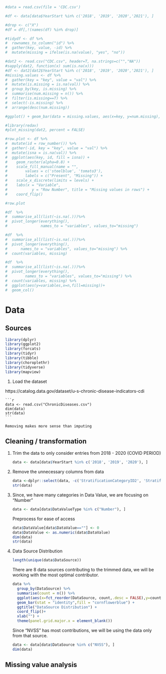 

```r

#data = read.csv(file = 'CDC.csv') 

#df <- data[data$YearStart %in% c('2018', '2019', '2020','2021'), ]

#drop <- c("X")
#df = df[,!(names(df) %in% drop)]

#tidydf <- df %>% 
#  rownames_to_column("id") %>% 
#  gather(key, value, -id) %>% 
#  mutate(missing = ifelse(is.na(value), "yes", "no"))

#dat2 <- read.csv("CDC.csv", header=T, na.strings=c("","NA"))
#sapply(dat2, function(x) sum(is.na(x)))
#df <- dat2[dat2$YearStart %in% c('2018', '2019', '2020','2021'), ]
#missing.values <- df %>%
#  gather(key = "key", value = "val") %>%
#  mutate(is.missing = is.na(val)) %>%
#  group_by(key, is.missing) %>%
#  summarise(num.missing = n()) %>%
#  filter(is.missing==T) %>%
#  select(-is.missing) %>%
#  arrange(desc(num.missing)) 
```
```r
#ggplot() + geom_bar(data = missing.values, aes(x=key, y=num.missing), stat = 'identity')+labs(x='variable', y="number of missing values", title='Number of missing values') + theme(axis.text.x = element_text(angle = 45, hjust = 1)) + coord_cartesian(ylim=c(0,100000)) + scale_y_continuous(breaks=seq(0,100000,12500))
```
```r
#library(redav)
#plot_missing(dat2, percent = FALSE)
```
```r
#row.plot <- df %>%
#  mutate(id = row_number()) %>%
#  gather(-id, key = "key", value = "val") %>%
#  mutate(isna = is.na(val)) %>%
#  ggplot(aes(key, id, fill = isna)) +
#    geom_raster(alpha=0.8) +
#    scale_fill_manual(name = "",
#        values = c('steelblue', 'tomato3'),
#        labels = c("Present", "Missing")) +
#    scale_x_discrete(limits = levels) +
#    labs(x = "Variable",
#           y = "Row Number", title = "Missing values in rows") +
#    coord_flip()

#row.plot
```
```r
#df  %>%
#  summarise_all(list(~is.na(.)))%>%
#  pivot_longer(everything(),
#               names_to = "variables", values_to="missing")

#df  %>%
#  summarise_all(list(~is.na(.)))%>%
#  pivot_longer(everything(),
#      names_to = "variables", values_to="missing") %>%
#  count(variables, missing)

#df  %>%
#  summarise_all(list(~is.na(.)))%>%
#  pivot_longer(everything(),
#        names_to = "variables", values_to="missing") %>%
#  count(variables, missing) %>%
#  ggplot(aes(y=variables,x=n,fill=missing))+
#  geom_col()
```



# Data

## Sources

```r
library(dplyr)
library(ggplot2)
library(forcats)
library(tidyr)
library(tibble)
library(choroplethr)
library(tidyverse)
library(mapview)
```

1.   Load the dataset

https://catalog.data.gov/dataset/u-s-chronic-disease-indicators-cdi

    ```r
    data <- read.csv("ChronicDiseases.csv")
    dim(data)
    str(data)
    ```

    Removing makes more sense than imputing

## Cleaning / transformation

1.  Trim the data to only consider entries from 2018 - 2020 (COVID PERIOD)

    ```r
    data <- data[data$YearStart %in% c('2018', '2019', '2020'), ]
    ```

2.  Remove the unnecessary columns from data

    ```r
    data <-dplyr::select(data, -c('StratificationCategoryID2', 'StratificationCategoryID3','StratificationID2','StratificationID3', 'StratificationCategory2','Stratification2','StratificationCategory3','Stratification3', 'LowConfidenceLimit','Response', 'HighConfidenceLimit','ResponseID','DataValueUnit','DataValueAlt','DataValueFootnoteSymbol', 'DatavalueFootnote'))
    str(data)
    ```

3.  Since, we have many categories in Data Value, we are focusing on "Number"

    ```r
    data <- data[data$DataValueType %in% c("Number"), ]
    ```

    Preprocess for ease of access

    ```r
    data$DataValue[data$DataValue==""] <- 0
    data$DataValue <- as.numeric(data$DataValue)
    dim(data)
    str(data)
    ```

4.  Data Source Distribution

    ```r
    length(unique(data$DataSource))
    ```

    There are 8 data sources contributing to the trimmed data, we will be working with the most optimal contributor.

    ```r
    data %>%
      group_by(DataSource) %>%
      summarise(count = n()) %>%
      ggplot(aes(x=fct_reorder(DataSource, count,.desc = FALSE),y=count)) +
      geom_bar(stat = "identity",fill = "cornflowerblue") +
      ggtitle("DataSource Distribution") +
      coord_flip()+
      xlab("") +
      theme(panel.grid.major.x = element_blank())

    ```

    Since "NVSS" has most contributions, we will be using the data only from that source.

    ```r
    data <- data[data$DataSource %in% c("NVSS"), ]
    dim(data)
    ```

## Missing value analysis

```r

```

